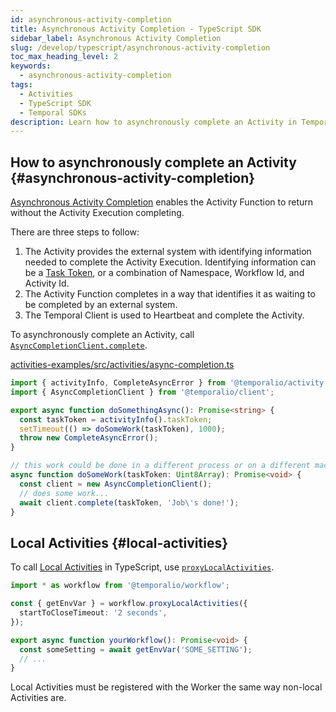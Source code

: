 ```yaml
---
id: asynchronous-activity-completion
title: Asynchronous Activity Completion - TypeScript SDK
sidebar_label: Asynchronous Activity Completion
slug: /develop/typescript/asynchronous-activity-completion
toc_max_heading_level: 2
keywords:
  - asynchronous-activity-completion
tags:
  - Activities
  - TypeScript SDK
  - Temporal SDKs
description: Learn how to asynchronously complete an Activity in Temporal by enabling the Activity Function to return before the Activity Execution finishes, using AsyncCompletionClient.
---
```


## How to asynchronously complete an Activity {#asynchronous-activity-completion}

[Asynchronous Activity Completion](/activities#asynchronous-activity-completion) enables the Activity Function to return without the Activity Execution completing.

There are three steps to follow:

1. The Activity provides the external system with identifying information needed to complete the Activity Execution.
   Identifying information can be a [Task Token](/activities#task-token), or a combination of Namespace, Workflow Id, and Activity Id.
2. The Activity Function completes in a way that identifies it as waiting to be completed by an external system.
3. The Temporal Client is used to Heartbeat and complete the Activity.

To asynchronously complete an Activity, call [`AsyncCompletionClient.complete`](https://typescript.temporal.io/api/classes/client.AsyncCompletionClient#complete).

<!--SNIPSTART typescript-activity-complete-async -->

[activities-examples/src/activities/async-completion.ts](https://github.com/temporalio/samples-typescript/blob/main/activities-examples/src/activities/async-completion.ts)

```ts
import { activityInfo, CompleteAsyncError } from '@temporalio/activity';
import { AsyncCompletionClient } from '@temporalio/client';

export async function doSomethingAsync(): Promise<string> {
  const taskToken = activityInfo().taskToken;
  setTimeout(() => doSomeWork(taskToken), 1000);
  throw new CompleteAsyncError();
}

// this work could be done in a different process or on a different machine
async function doSomeWork(taskToken: Uint8Array): Promise<void> {
  const client = new AsyncCompletionClient();
  // does some work...
  await client.complete(taskToken, 'Job\'s done!');
}
```

<!--SNIPEND-->

## Local Activities {#local-activities}

To call [Local Activities](/local-activity) in TypeScript, use [`proxyLocalActivities`](https://typescript.temporal.io/api/namespaces/workflow/#proxylocalactivities).

```ts
import * as workflow from '@temporalio/workflow';

const { getEnvVar } = workflow.proxyLocalActivities({
  startToCloseTimeout: '2 seconds',
});

export async function yourWorkflow(): Promise<void> {
  const someSetting = await getEnvVar('SOME_SETTING');
  // ...
}
```

Local Activities must be registered with the Worker the same way non-local Activities are.
